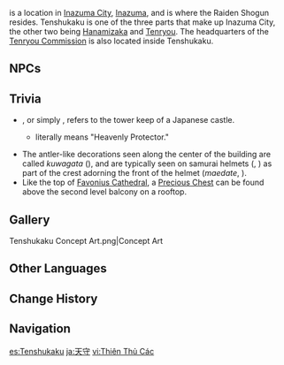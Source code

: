 {{About|the location|the Trounce Domain|Narukami Island: Tenshukaku}}
{{Location Infobox
|image        = Tenshukaku.png
|type         = Point of Interest
|region       = Inazuma
|area         = Narukami Island
|subarea      = Inazuma City
}}
{{Description|The residence of the most exalted one in all of Inazuma. Standing tall on the highest point in the city, it watches over all under the [[Ei|Electro Archon]]'s dominion.|[[Version/1.5|Version 1.5]] Special Program}}
{{Lang|'''Tenshukaku'''|ja={{Rubi|天|てん|守|しゅ|閣|かく}}|ja_rm=Tenshu-kaku}} is a location in [[Inazuma City]], [[Inazuma]], and is where the Raiden Shogun resides. Tenshukaku is one of the three parts that make up Inazuma City, the other two being [[Hanamizaka]] and [[Tenryou]]. The headquarters of the [[Tenryou Commission]] is also located inside Tenshukaku.

==NPCs==
{{Transclude|Inazuma City|Tenshukaku}}

==Trivia==
* {{Lang|{{w|Tenshu|''Tenshukaku''}}|ja=天守閣}}, or simply {{Lang|''Tenshu''|ja=天守}}, refers to the tower keep of a Japanese castle.
** {{Lang|''Tenshu''|ja=天守}} literally means "Heavenly Protector."
* The antler-like decorations seen along the center of the building are called ''kuwagata'' ({{Lang|mini=1|ja=鍬形}}), and are typically seen on samurai helmets (''{{w|kabuto}}'', {{Lang|mini=1|ja=兜}}) as part of the crest adorning the front of the helmet (''maedate'', {{Lang|mini=1|ja=前立}}).
* Like the top of [[Favonius Cathedral]], a [[Precious Chest]] can be found above the second level balcony on a rooftop.

==Gallery==
<gallery>
Tenshukaku Concept Art.png|Concept Art
</gallery>

==Other Languages==
{{Other Languages
|en       = Tenshukaku
|zhs      = 天守阁
|zhs_rm   = Tiānshǒu-gé
|zht      = 天守閣
|zht_rm   = Tiānshǒu-gé
|zh_tl    = Heavenly Protector Tower{{Sino|zh|ja}}
|ja       = {{Rubi|天|てん|守|しゅ|閣|かく}}
|ja_rm    = Tenshu-kaku
|ja_tl    = Heavenly Protector Tower
|ko       = {{tt|천수각|天守閣}}
|ko_rm    = Cheonsu-gak
|ko_tl    = Heavenly Protector Tower{{Sino|ko|ja}}
|es       = Tenshukaku
|fr       = Tenshukaku
|ru       = Тэнсюкаку
|th       = Tenshukaku
|vi       = {{tt|Thiên Thủ Các|天守閣}}
|vi_tl    = Heavenly Protector Tower{{Sino|vi|ja}}
|de       = Tenshukaku
|id       = Tenshukaku
|pt       = Tenshukaku
|tr       = 
|tr_tl    = 
|it       = 
|it_tl    = 
}}

==Change History==
{{Change History|2.0}}

==Navigation==
{{PoI Navbox|Inazuma}}

[[es:Tenshukaku]]
[[ja:天守]]
[[vi:Thiên Thủ Các]]